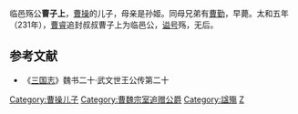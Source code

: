 临邑殇公'''曹子上'''，[[曹操|曹操]]的儿子，母亲是孙姬。同母兄弟有[[曹勤|曹勤]]，早薨。太和五年（231年），[[曹睿|曹睿]]追封叔叔曹子上为临邑公，[[谥号|谥号]]殇，无后。　
==参考文献==
*《[[三国志|三国志]]》魏书二十·武文世王公传第二十

{{三国志}}
[[Category:曹操儿子|Category:曹操儿子]]
[[Category:曹魏宗室追赠公爵|Category:曹魏宗室追赠公爵]]
[[Category:諡殤|Category:諡殤]]
[[Category:曹姓|Z]]